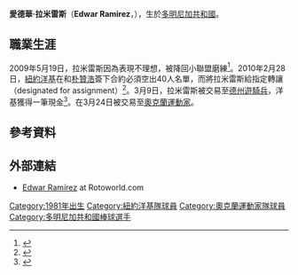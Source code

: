 {{Infobox MLB player|
bgcolor1=#1c2841|
bgcolor2=#6d7380|
textcolor1=white|
textcolor2=white|
name=愛德華·拉米雷斯|
image=AAAA5522 Edwar Ramírez (cropped).jpg|
width=300|
position=後援投手|
number=23|
bats=右|
throws=右|
birthdate={{birth_date_and_age|1981|3|28|mf=y}}|
birthplace=[[多明尼加共和國|多明尼加共和國]]|
debutyear=2007年7月3日|
debutteam=[[紐約洋基|紐約洋基]]|
statyear=2009年9月11日|
stat1label=[[勝投|勝－敗]]|
stat1value=6-2|
stat2label=[[三振|三振]]|
stat2value=114|
stat3label=[[防禦率|防禦率]]|
stat3value=5.21|
teams=<nowiki></nowiki>
*[[紐約洋基|紐約洋基]]（2007年—{{by|2009年}}）
}}

'''愛德華·拉米雷斯'''（'''Edwar Ramirez'''，{{bd|1981年|3月28日|catIdx=T}}），生於[[多明尼加共和國|多明尼加共和國]]。

==職業生涯==
2009年5月19日，拉米雷斯因為表現不理想，被降回小聯盟磨練<ref>{{cite news
 |last        = Borden
 |first       = Sam
 |coauthors   = 
 |title       = Yankees' Ramirez optioned to Triple-A
 |work        = 
 |place       = 
 |pages       = 
 |language    = 
 |publisher   = MyCentralJersey.com
 |date        = May 19, 2009
 |url         = http://www.mycentraljersey.com/article/20090519/SPORTS0101/905190354/0/SPORTS0101/Yankees++Ramirez+optioned+to+Triple-A
 |accessdate  = 2009-05-23
 |deadurl     = yes
 |archiveurl  = https://web.archive.org/web/20110719080313/http://www.mycentraljersey.com/article/20090519/SPORTS0101/905190354/0/SPORTS0101/Yankees++Ramirez+optioned+to+Triple-A
 |archivedate = 2011年7月19日
}}</ref>。2010年2月28日，[[紐約洋基|紐約洋基]]在和[[朴贊浩|朴贊浩]]簽下合約必須空出40人名單，而將拉米雷斯給指定轉讓（designated for assignment）<ref>{{Cite web |url=http://mlb.mlb.com/news/article.jsp?ymd=20100228&content_id=8621746&vkey=news_mlb&fext=.jsp&c_id=mlb |title=存档副本 |accessdate=2010-03-11 |archive-date=2010-03-03 |archive-url=https://web.archive.org/web/20100303145113/http://mlb.mlb.com/news/article.jsp?ymd=20100228&content_id=8621746&vkey=news_mlb&fext=.jsp&c_id=mlb |dead-url=no }}</ref>。3月9日，拉米雷斯被交易至[[德州遊騎兵|德州遊騎兵]]，洋基獲得一筆現金<ref>{{cite web |url=http://texas.rangers.mlb.com/news/press_releases/press_release.jsp?ymd=20100309&content_id=8727130&vkey=pr_tex&fext=.jsp&c_id=tex |title=存档副本 |accessdate=2011年10月24日 |deadurl=yes |archiveurl=https://web.archive.org/web/20110917030733/http://texas.rangers.mlb.com/news/press_releases/press_release.jsp?ymd=20100309&content_id=8727130&vkey=pr_tex&fext=.jsp&c_id=tex |archivedate=2011年9月17日 |df= }}</ref>。在3月24日被交易至[[奧克蘭運動家|奧克蘭運動家]]。

==參考資料==
{{reflist}}

==外部連結==
{{Baseballstats |mlb=469735 |espn=28819 |br=r/ramired01 |fangraphs=4830 |cube=R/Edwar-Ramirez}}
* [https://web.archive.org/web/20070927225849/http://www.rotoworld.com/content/playerpages/player_main.aspx?sport=MLB&id=5127 Edwar Ramírez] at Rotoworld.com

{{DEFAULTSORT:Ramírez, Edwar}}
[[Category:1981年出生|Category:1981年出生]]
[[Category:紐約洋基隊球員|Category:紐約洋基隊球員]]
[[Category:奧克蘭運動家隊球員|Category:奧克蘭運動家隊球員]]
[[Category:多明尼加共和國棒球選手|Category:多明尼加共和國棒球選手]]

{{美國體育人物小作品}}
{{baseball-bio-stub}}
